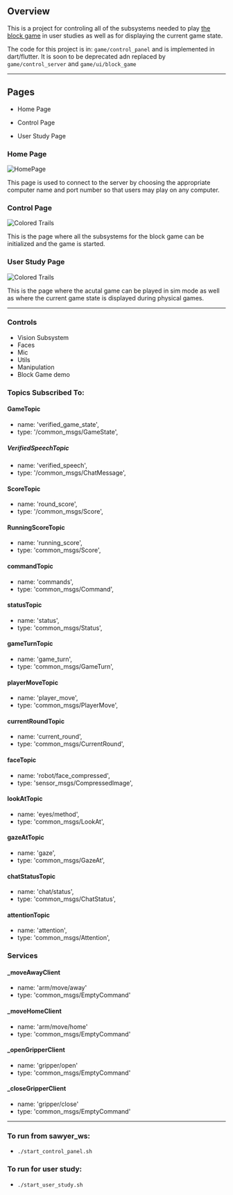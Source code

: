 ## Overview

This is a project for controling all of the subsystems needed to play [the block game](/games/BlockGame) in user studies as well as for displaying the current game state.

The code for this project is in: `game/control_panel` and is implemented in dart/flutter. It is soon to be deprecated adn replaced by `game/control_server` and `game/ui/block_game`

---

## Pages

- Home Page

- Control Page

- User Study Page

### Home Page

![HomePage](/img/home_Page_control_panel.png)

This page is used to connect to the server by choosing the appropriate computer name and port number so that users may play on any computer.

### Control Page

![Colored Trails](/img/control_page_control_panel.png)

This is the page where all the subsystems for the block game can be initialized and the game is started.

### User Study Page

![Colored Trails](/img/user_study_page_control_panel.png)

This is the page where the acutal game can be played in sim mode as well as where the current game state is displayed during physical games.

---

### Controls

- Vision Subsystem
- Faces
- Mic
- Utils
- Manipulation
- Block Game demo

<!-- ### Communicates with: -->

<!-- TODO -->

### Topics Subscribed To:

#### GameTopic

- name: 'verified_game_state',
- type: '/common_msgs/GameState',

##### VerifiedSpeechTopic

- name: 'verified_speech',
- type: '/common_msgs/ChatMessage',

#### ScoreTopic

- name: 'round_score',
- type: '/common_msgs/Score',

#### RunningScoreTopic

- name: 'running_score',
- type: 'common_msgs/Score',

#### commandTopic

- name: 'commands',
- type: 'common_msgs/Command',

#### statusTopic

- name: 'status',
- type: 'common_msgs/Status',

#### gameTurnTopic

- name: 'game_turn',
- type: 'common_msgs/GameTurn',

#### playerMoveTopic

- name: 'player_move',
- type: 'common_msgs/PlayerMove',

#### currentRoundTopic

- name: 'current_round',
- type: 'common_msgs/CurrentRound',

#### faceTopic

- name: 'robot/face_compressed',
- type: 'sensor_msgs/CompressedImage',

#### lookAtTopic

- name: 'eyes/method',
- type: 'common_msgs/LookAt',

#### gazeAtTopic

- name: 'gaze',
- type: 'common_msgs/GazeAt',

#### chatStatusTopic

- name: 'chat/status',
- type: 'common_msgs/ChatStatus',

#### attentionTopic

- name: 'attention',
- type: 'common_msgs/Attention',

### Services

#### \_moveAwayClient

- name: 'arm/move/away'
- type: 'common_msgs/EmptyCommand'

#### \_moveHomeClient

- name: 'arm/move/home'
- type: 'common_msgs/EmptyCommand'

#### \_openGripperClient

- name: 'gripper/open'
- type: 'common_msgs/EmptyCommand'

#### \_closeGripperClient

- name: 'gripper/close'
- type: 'common_msgs/EmptyCommand'

---

### To run from sawyer_ws:

- `./start_control_panel.sh`

### To run for user study:

- `./start_user_study.sh`

